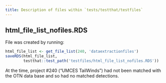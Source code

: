 ```yaml
---
title: Description of files within `tests/testthat/testfiles`
---
```


## html_file_list_nofiles.RDS

File was created by running:

```r
html_file_list <- get_file_list(240, 'dataextractionfiles')
saveRDS(html_file_list,
        testthat::test_path('testfiles/html_file_list_nofiles.RDS'))
```

At the time, project #240 ("UMCES TailWinds") had not been matched with the OTN data base and so had no matched detections.
